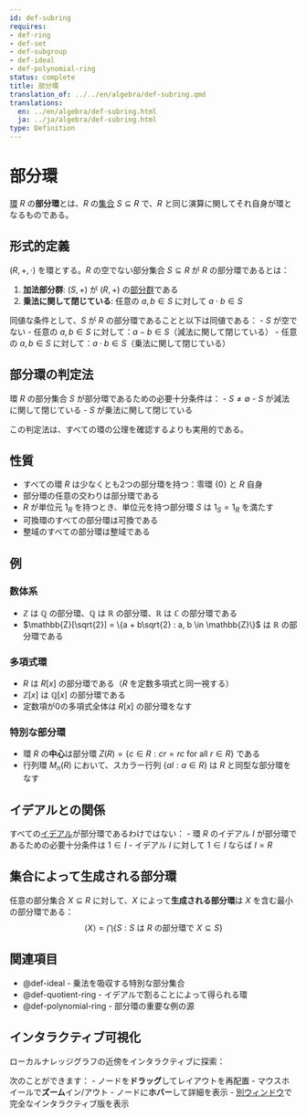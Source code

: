 ```yaml
---
id: def-subring
requires:
- def-ring
- def-set
- def-subgroup
- def-ideal
- def-polynomial-ring
status: complete
title: 部分環
translation_of: ../../en/algebra/def-subring.qmd
translations:
  en: ../en/algebra/def-subring.html
  ja: ../ja/algebra/def-subring.html
type: Definition
---
```


# 部分環 {#def-subring}

[環](def-ring.qmd) $R$ の**部分環**とは、$R$ の[集合](../logic-set-theory/def-set.qmd) $S \subseteq R$ で、$R$ と同じ演算に関してそれ自身が環となるものである。

## 形式的定義

$(R, +, \cdot)$ を環とする。$R$ の空でない部分集合 $S \subseteq R$ が $R$ の部分環であるとは：

1. **加法部分群**: $(S, +)$ が $(R, +)$ の[部分群](def-subgroup.qmd)である
2. **乗法に関して閉じている**: 任意の $a, b \in S$ に対して $a \cdot b \in S$

同値な条件として、$S$ が $R$ の部分環であることと以下は同値である：
- $S$ が空でない
- 任意の $a, b \in S$ に対して：$a - b \in S$（減法に関して閉じている）
- 任意の $a, b \in S$ に対して：$a \cdot b \in S$（乗法に関して閉じている）

## 部分環の判定法

環 $R$ の部分集合 $S$ が部分環であるための必要十分条件は：
- $S \neq \emptyset$
- $S$ が減法に関して閉じている
- $S$ が乗法に関して閉じている

この判定法は、すべての環の公理を確認するよりも実用的である。

## 性質

- すべての環 $R$ は少なくとも2つの部分環を持つ：零環 $\{0\}$ と $R$ 自身
- 部分環の任意の交わりは部分環である
- $R$ が単位元 $1_R$ を持つとき、単位元を持つ部分環 $S$ は $1_S = 1_R$ を満たす
- 可換環のすべての部分環は可換である
- 整域のすべての部分環は整域である

## 例

### 数体系
- $\mathbb{Z}$ は $\mathbb{Q}$ の部分環、$\mathbb{Q}$ は $\mathbb{R}$ の部分環、$\mathbb{R}$ は $\mathbb{C}$ の部分環である
- $\mathbb{Z}[\sqrt{2}] = \{a + b\sqrt{2} : a, b \in \mathbb{Z}\}$ は $\mathbb{R}$ の部分環である

### 多項式環
- $R$ は $R[x]$ の部分環である（$R$ を定数多項式と同一視する）
- $\mathbb{Z}[x]$ は $\mathbb{Q}[x]$ の部分環である
- 定数項が0の多項式全体は $R[x]$ の部分環をなす

### 特別な部分環
- 環 $R$ の**中心**は部分環 $Z(R) = \{c \in R : cr = rc \text{ for all } r \in R\}$ である
- 行列環 $M_n(R)$ において、スカラー行列 $\{aI : a \in R\}$ は $R$ と同型な部分環をなす

## イデアルとの関係

すべての[イデアル](def-ideal.qmd)が部分環であるわけではない：
- 環 $R$ のイデアル $I$ が部分環であるための必要十分条件は $1 \in I$
- イデアル $I$ に対して $1 \in I$ ならば $I = R$

## 集合によって生成される部分環

任意の部分集合 $X \subseteq R$ に対して、$X$ によって**生成される部分環**は $X$ を含む最小の部分環である：
$$\langle X \rangle = \bigcap \{S : S \text{ は } R \text{ の部分環で } X \subseteq S\}$$

## 関連項目

- @def-ideal - 乗法を吸収する特別な部分集合
- @def-quotient-ring - イデアルで割ることによって得られる環
- @def-polynomial-ring - 部分環の重要な例の源

## インタラクティブ可視化

ローカルナレッジグラフの近傍をインタラクティブに探索：

::: {.graph-viz data-id="def-subring" data-width="700" data-height="500"}
:::

次のことができます：
- ノードを**ドラッグ**してレイアウトを再配置
- マウスホイールで**ズーム**イン/アウト
- ノードに**ホバー**して詳細を表示
- [別ウィンドウ](../../output/interactive/ja/def-subring.html){target="_blank"}で完全なインタラクティブ版を表示
